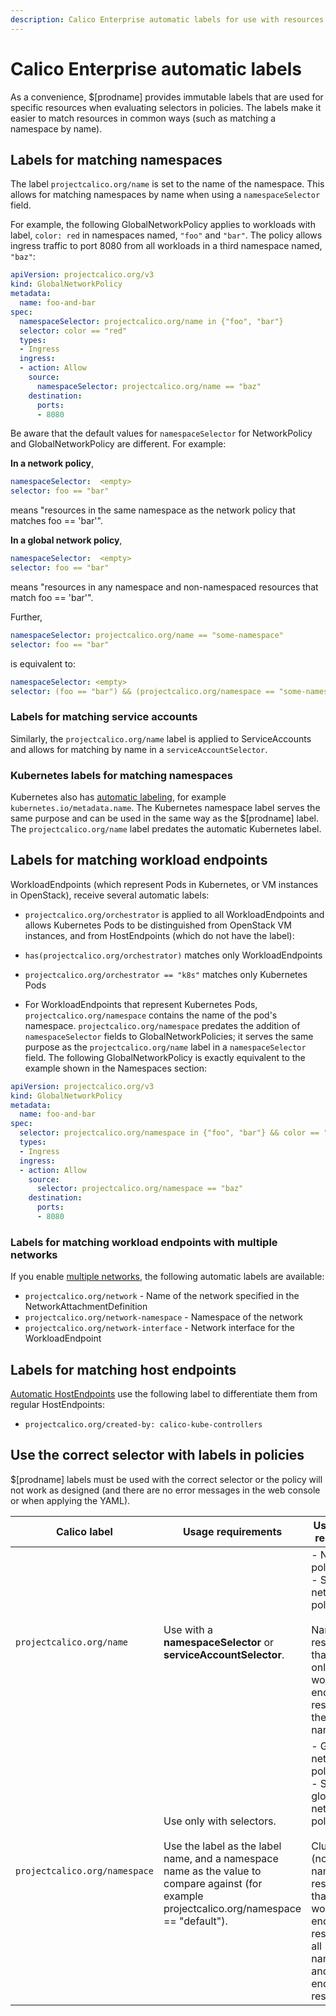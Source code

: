 ```yaml
---
description: Calico Enterprise automatic labels for use with resources.
---
```


# Calico Enterprise automatic labels

As a convenience, $[prodname] provides immutable labels that are used for specific resources when evaluating selectors in policies. The labels make it easier to match resources in common ways (such as matching a namespace by name).

## Labels for matching namespaces

The label `projectcalico.org/name` is set to the name of the namespace. This allows for matching namespaces by name when using a `namespaceSelector` field.

For example, the following GlobalNetworkPolicy applies to workloads with label, `color: red` in namespaces named, `"foo"` and `"bar"`. The policy allows ingress traffic to port 8080 from all workloads in a third namespace named, `"baz"`:

```yaml
apiVersion: projectcalico.org/v3
kind: GlobalNetworkPolicy
metadata:
  name: foo-and-bar
spec:
  namespaceSelector: projectcalico.org/name in {"foo", "bar"}
  selector: color == "red"
  types:
  - Ingress
  ingress:
  - action: Allow
    source:
      namespaceSelector: projectcalico.org/name == "baz"
    destination:
      ports:
      - 8080
```

Be aware that the default values for `namespaceSelector` for NetworkPolicy and GlobalNetworkPolicy are different. For example:

**In a network policy**,

   ```yaml
   namespaceSelector:  <empty>
   selector: foo == "bar"
   ```
means "resources in the same namespace as the network policy that matches foo == 'bar'".

**In a global network policy**,

   ```yaml
   namespaceSelector:  <empty>
   selector: foo == "bar"
   ```
means "resources in any namespace and non-namespaced resources that match foo == 'bar'".

Further,

   ```yaml
   namespaceSelector: projectcalico.org/name == "some-namespace"
   selector: foo == "bar"
   ```
is equivalent to:

   ```yaml
   namespaceSelector: <empty>
   selector: (foo == "bar") && (projectcalico.org/namespace == "some-namespace")
   ```

### Labels for matching service accounts

Similarly, the `projectcalico.org/name` label is applied to ServiceAccounts and allows for matching by name in a `serviceAccountSelector`.

### Kubernetes labels for matching namespaces

Kubernetes also has [automatic labeling](https://kubernetes.io/docs/concepts/overview/working-with-objects/namespaces/#automatic-labelling), for example `kubernetes.io/metadata.name`. The Kubernetes namespace label serves the same purpose and can be used in the same way as the $[prodname] label. The `projectcalico.org/name` label predates the automatic Kubernetes label.

## Labels for matching workload endpoints

WorkloadEndpoints (which represent Pods in Kubernetes, or VM instances in OpenStack), receive several automatic labels:

* `projectcalico.org/orchestrator` is applied to all WorkloadEndpoints and allows Kubernetes Pods to be distinguished from OpenStack VM instances, and from HostEndpoints (which do not have the label):

* `has(projectcalico.org/orchestrator)` matches only WorkloadEndpoints
* `projectcalico.org/orchestrator == "k8s"` matches only Kubernetes Pods

* For WorkloadEndpoints that represent Kubernetes Pods, `projectcalico.org/namespace` contains the name of the pod's namespace. `projectcalico.org/namespace` predates the addition of `namespaceSelector` fields to GlobalNetworkPolicies; it serves the same purpose as the `projectcalico.org/name` label in a `namespaceSelector` field.  The following GlobalNetworkPolicy is exactly equivalent to the example shown in the Namespaces section:

```yaml
apiVersion: projectcalico.org/v3
kind: GlobalNetworkPolicy
metadata:
  name: foo-and-bar
spec:
  selector: projectcalico.org/namespace in {"foo", "bar"} && color == "red"
  types:
  - Ingress
  ingress:
  - action: Allow
    source:
      selector: projectcalico.org/namespace == "baz"
    destination:
      ports:
      - 8080
```

### Labels for matching workload endpoints with multiple networks

If you enable [multiple networks](../../networking/configuring/multiple-networks), the following automatic labels are available:

- `projectcalico.org/network` - Name of the network specified in the NetworkAttachmentDefinition
- `projectcalico.org/network-namespace` - Namespace of the network
- `projectcalico.org/network-interface` - Network interface for the WorkloadEndpoint

## Labels for matching host endpoints

[Automatic HostEndpoints](../../network-policy/hosts/kubernetes-nodes) use the following label to differentiate them from regular HostEndpoints:

- `projectcalico.org/created-by: calico-kube-controllers`

## Use the correct selector with labels in policies

$[prodname] labels must be used with the correct selector or the policy will not work as designed (and there are no error messages in the web console or when applying the YAML).

| Calico label         | Usage requirements                                              | Use in these resources...           |
| --------------------------- | ------------------------------------------------------------ | ------------------------------------------------------------ |
| `projectcalico.org/name`                                     | Use with a **namespaceSelector** or **serviceAccountSelector**. | - Network policy<br />- Staged network policy<br /><br />Namespaced resources that apply only to workload endpoint resources in the namespace.<br /> |
| `projectcalico.org/namespace`                                | Use only with selectors. <br /><br />Use the label as the label name, and a namespace name as the value to compare against (for example projectcalico.org/namespace == "default"). | - Global network policy<br />- Staged global network policy<br /><br />Cluster-wide (non-namespaced) resources that apply to workload endpoint resources in all namespaces, and to host endpoint resources. |


